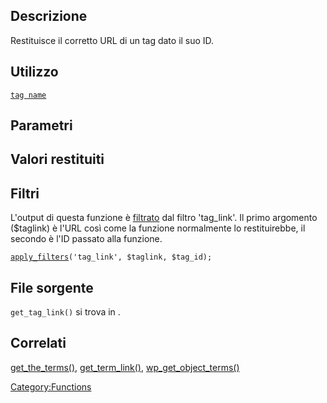 {{Languages|
{{en|Function Reference/get_tag_link}}
{{it|Riferimento funzioni/get_tag_link}}
{{ja|関数リファレンス/get_tag_link}}
}}

== Descrizione ==
Restituisce il corretto URL di un tag dato il suo ID.

== Utilizzo ==
 <a href="<?php echo get_tag_link($tag_id); ?>">tag name</a>

== Parametri ==

{{it:Parameter|$tag_id|integer|L'ID del tag.}}

== Valori restituiti ==

{{it:Return|URL|string|URL con il link al tag.}}

== Filtri ==

L'output di questa funzione è [[Plugin_API/Filter_Reference | filtrato]] dal filtro 'tag_link'. Il primo argomento ($taglink) è l'URL così come la funzione normalmente lo restituirebbe, il secondo è l'ID passato alla funzione.

 [[it:Riferimento funzioni/apply_filters|apply_filters]]('tag_link', $taglink, $tag_id);

== File sorgente ==
<tt>get_tag_link()</tt> si trova in {{Trac|wp-includes/category-template.php}}.

== Correlati ==

{{Tag Tags}}

[[Function_Reference/get_the_terms|get_the_terms()]], 
[[Function_Reference/get_term_link|get_term_link()]], 
[[Function_Reference/wp_get_object_terms|wp_get_object_terms()]]

{{it:Tag Footer}}

[[Category:Functions]]

{{Copyedit}}